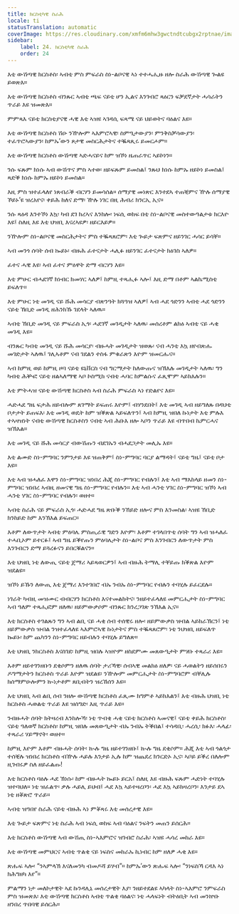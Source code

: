 ```yaml
---
title: ክርስቲካዊ ስራሕ
locale: ti
statusTranslation: automatic
coverImage: https://res.cloudinary.com/xmfm6mhw3gwctndtcubgx2rptnae/image/upload/v1741354419/small_cover_la_gran_rebelion_28716e29d2.webp
sidebar:
    label: 24. ክርስቲካዊ ስራሕ
    order: 24
---
```

እቲ ውሽጣዊ ክርስቶስ፡ ኣብቲ ምስ ምፍራስ ስነ-ልቦናዊ ኣነ ተተሓሒዙ ዘሎ ስራሕ ውሽጣዊ ጐልዩ ይወጽእ።

እቲ ውሽጣዊ ክርስቶስ ብንጹር ኣብቲ ጫፍ ናይቲ ሆን ኢልና እንገብሮ ጻዕርን ፍቓደኛታት ሓሳራትን ጥራይ እዩ ዝመጽእ።

ምምጻእ ናይቲ ክርስቲያናዊ ሓዊ እቲ ኣዝዩ ኣገዳሲ ፍጻሜ ናይ ህይወትና ባዕልና እዩ።

እቲ ውሽጣዊ ክርስቶስ ሽዑ ንዅሎም ኣእምሮኣዊ፡ ስምዒታውያን፡ ምንቅስቓሳውያን፡ ተፈጥሮኣውያን፡ ከምኡ’ውን ጾታዊ መስርሕታትና ተቘጻጺሩ ይመርሖም።

እቲ ውሽጣዊ ክርስቶስ ውሽጣዊ ኣድሓናይና ከም ዝኾነ ዜጠራጥር ኣይኮነን።

ንሱ ፍጹም ክነሱ ኣብ ውሽጥና ምስ ኣተወ፡ ዘይፍጹም ይመስል፤ ንጹህ ክነሱ ከምኡ ዘይኮነ ይመስል፤ ጻድቕ ክነሱ ከምኡ ዘይኮነ ይመስል።

እዚ ምስ ዝተፈላለየ ነጸብራቕ ብርሃን ይመሳሰል። ሰማያዊ መነጽር እንተደኣ ተጠቒምና ዅሉ ሰማያዊ ኾይኑ’ዩ ዝረአየና፡ ቀይሕ ከለና ድማ፡ ዅሉ ነገር በዚ ሕብሪ ክንርኢ ኢና።

ንሱ ጻዕዳ እንተኾነ እኳ፡ ካብ ደገ ክረኣና እንከሎ፡ ነፍሲ ወከፍ በቲ ስነ-ልቦናዊ መስተውዓልታቱ ክርእዮ እዩ፤ ስለዚ እዩ እቲ ህዝቢ እናረኣዩዎ፡ ዘይርእይዎ።

ንዅሎም ስነ-ልቦናዊ መስርሕታትና ምስ ተቘጻጸሮም፡ እቲ ጐይታ ፍጽምና ዘይንገር ሓሳር ይሳቐ።

ኣብ መንጎ ሰባት ሰብ ኰይኑ፡ ብዙሕ ፈተናታት ሓሊፉ ዘይንገር ፈተናታት ክዕገስ ኣለዎ።

ፈተና ሓዊ እዩ፡ ኣብ ፈተና ምዕዋት ድማ ብርሃን እዩ።

እቲ ምሁር ብሓደገኛ ክነብር ክመሃር ኣለዎ፤ ከምዚ ተጻሒፉ ኣሎ፤ እዚ ድማ በቶም ኣልኬሚስቲ ይፍለጥ።

እቲ ምሁር ነቲ መገዲ ናይ ሹሕ መሳርያ ብጽንዓት ክጓዓዝ ኣለዎ፤ ኣብ ሓደ ጎድንን ኣብቲ ሓደ ጎድንን ናይቲ ኸቢድ መገዲ ዘሕንክኹ ገደላት ኣለዉ።

ኣብቲ ኸቢድ መገዲ ናይ ምፍራስ ኢጎ፡ ሓደገኛ መገዲታት ኣለዉ፡ መሰረቶም ልክዕ ኣብቲ ናይ ሓቂ መገዲ እዩ።

ብንጹር ካብቲ መገዲ ናይ ሹሕ መሳርያ፡ ብዙሓት መገዲታት ዝወጹ፡ ናብ ሓንቲ እኳ ዘየብጽሑ መገድታት ኣለዉ፤ ገሊኣቶም ናብ ገደልን ተስፋ ምቁራጽን እዮም ዝመርሑና።

ኣብ ከምዚ ወይ ከምዚ ዞባ ናይቲ ዩኒቨርስ ናብ ግርማታት ከለውጡና ዝኽእሉ መገዲታት ኣለዉ፡ ግን ካብቲ ሕቝፎ ናይቲ ዘልኣለማዊ ኣቦ ኮስሚክ ናብቲ ሓባር ከምልሱና ፈጺሞም ኣይክእሉን።

እቲ ምትሓዝ ናይቲ ውሽጣዊ ክርስቶስ ኣብ ስራሕ ምፍራስ ኣነ የድልየና እዩ።

ሓድሓደ ግዜ ፍታሕ ዘይብሎም ጸገማት ይፍጠሩ እዮም፤ ብሃንደበት፤ እቲ መገዲ ኣብ ዘይግለጹ በዳህቲ ቦታታት ይጠፍእ፡ እቲ መገዲ ወዴት ከም ዝቕጽል ኣይፍለጥን፤ ኣብ ከምዚ ዝበለ ኩነታት እቲ ምሉእ ተኣዛዝነት ናብቲ ውሽጣዊ ክርስቶስን ናብቲ ኣብ ሕቡእ ዘሎ ኣቦን ጥራይ እዩ ብጥበብ ኬምርሓና ዝኽእል።

እቲ መገዲ ናይ ሹሕ መሳርያ ብውሽጡን ብደገኡን ብሓደጋታት መሊኡ እዩ።

እቲ ልሙድ ስነ-ምግባር ንምንታይ እዩ ዝጠቅም፤ ስነ-ምግባር ባርያ ልማዳት፤ ናይቲ ግዜ፤ ናይቲ ቦታ እዩ።

እቲ ኣብ ዝሓለፈ እዋን ስነ-ምግባር ዝነበረ ሕጂ ስነ-ምግባር የብሉን፤ እቲ ኣብ ማእከላይ ዘመን ስነ-ምግባር ዝነበረ ኣብዚ ዘመናዊ ግዜ ስነ-ምግባር የብሉን። እቲ ኣብ ሓንቲ ሃገር ስነ-ምግባር ዝኾነ ኣብ ሓንቲ ሃገር ስነ-ምግባር የብሉን፡ ወዘተ።

ኣብቲ ስራሕ ናይ ምፍራስ ኢጎ፡ ሓድሓደ ግዜ ጽቡቕ ንኸይድ ዘሎና ምስ እንመስል፡ ኣዝዩ ኸቢድ ክንከይድ ከም እንኽእል ይፍጠር።

እቶም ለውጥታት ኣብቲ ምዕባሌ ምስጢራዊ ግድን እዮም፡ እቶም ተገላበጥቲ ሰባት ግን ኣብ ዝሓለፈ ተሓቢኦም ይተርፉ፤ ኣብ ግዜ ይቕየጡን ምዕባሌታት ስነ-ልቦና ምስ እንገብርን ለውጥታት ምስ እንገብርን ድማ ይጓረፉናን ይበርቑልናን።

እቲ ህዝቢ ነቲ ለውጢ ናይቲ ጀማሪ ኣይጻወርዎን፤ ኣብ ብዙሕ ትማሊ ተቐይጡ ክቕጽል እዮም ዝደልዩ።

ዝኾነ ይኹን ለውጢ እቲ ጀማሪ እንተገበሮ ብኡ ንብኡ ስነ-ምግባር የብሉን ተባሂሉ ይፈርደሉ።

ነገራት ካብዚ መዝሙር ብብርሃን ክርስቶስ እናተመልከትና፡ ንዘይተፈላለዩ መምርሒታት ስነ-ምግባር ኣብ ዓለም ተጻሒፎም ዘለዉ፡ ዘይምውቃሶም ብንጹር ክንረጋገጽ ንኽእል ኢና።

እቲ ክርስቶስ ተገልጹን ግን ኣብ ልቢ ናይ ሓቂ ሰብ ተሰዊሩ ዘሎ፡ ዘይምውቃስ ዝብል ኣይከራኽርን፤ ነቲ ዘይምውቃስ ዝብል ንዝተፈላለዩ ኣእምሮኣዊ ኩነታትና ምስ ተቘጻጸሮም፡ ነቲ ንህዝቢ ዘይፍለጥ ኰይኑ፡ ከም ጨካንን ስነ-ምግባር ዘይብሉን ተባሂሉ ይግለጽ።

እቲ ህዝቢ ንክርስቶስ እናሰገደ፡ ከምዚ ዝበሉ ኣዝዮም ዘስደምሙ መጸውዒታት ምሃቡ ተጻራሪ እዩ።

እቶም ዘይተገንዘቡን ደቂሶምን ዘለዉ ሰባት ታሪኻዊ፡ ሰብኣዊ መልክዕ ዘለዎ፡ ናይ ሓወልትን ዘይሰበሩን ዶግማታትን ክርስቶስ ጥራይ እዮም ዝደልዩ፡ ንዅሎም መምርሒታት ስነ-ምግባሮም ብቐሊሉ ክሰማምዑሎምን ኲነታቶም ጸቢብትን ዝረኸሰን እዩ።

እቲ ህዝቢ ኣብ ልቢ ሰብ ንዘሎ ውሽጣዊ ክርስቶስ ፈጺሙ ክግምቶ ኣይክእልን፤ እቲ ብዙሕ ህዝቢ ነቲ ክርስቶስ ሓወልቲ ጥራይ እዩ ዝሰግድ፡ እዚ ጥራይ እዩ።

ንብዙሓት ሰባት ክትዛረብ እንከሎኻ፡ ነቲ ጥብቂ ሓቂ ናይቲ ክርስቶስ ኣመናዊ፤ ናይቲ ቀይሕ ክርስቶስ፡ ናይቲ ዓለወኛ ክርስቶስ፡ ከምዚ ዝበሉ መጸውዒታት ብኡ ንብኡ ትቕበል፤ ተሳዳቢ፡ ሓረሲ፡ ክፉእ፡ ሓላፊ፡ ተጻራሪ ሃይማኖት፡ ወዘተ።

ከምዚ እዮም እቶም ብዙሓት ሰባት፡ ኲሉ ግዜ ዘይተገንዘቡ፤ ኲሉ ግዜ ደቂሶም። ሕጂ እቲ ኣብ ጎልጎታ ተሰቒሉ ዝነበረ ክርስቶስ ብዅሉ ሓይሉ እንታይ ኢሉ ከም ዝጨደረ ክንርድኦ ኢና፡ ኣቦይ ይቕረ በለሎም ዚገብሩዎ ስለ ዘይፈልጡ!

እቲ ክርስቶስ ባዕሉ ሓደ ኽነሱ፡ ከም ብዙሓት ኰይኑ ይርአ፤ ስለዚ እዩ ብዙሕ ፍጹም ሓድነት ተባሂሉ ዝተባህለ። ነቲ ዝፈልጥ፡ ቃሉ ሓይሊ ይህብ፤ ሓደ እኳ ኣይተዛረቦን፡ ሓደ እኳ ኣይክዛረቦን፡ እንታይ ደኣ ነቲ ዘቖጽሮ ጥራይ።

ኣብቲ ዝዓበየ ስራሕ ናይቲ ብዙሕ ኣነ ምቖጻሩ እቲ መሰረታዊ እዩ።

እቲ ጐይታ ፍጽምና ነቲ ስራሕ ኣብ ነፍሲ ወከፍ ኣብ ባዕልና ንፍትን መጠን ይሰርሕ።

እቲ ክርስቶስ ውሽጣዊ ኣብ ውሽጢ ስነ-ኣእምሮና ዝገብሮ ስራሕ፡ ኣዝዩ ሓሳረ መከራ እዩ።

እቲ ውሽጣዊ መምህርና ኣብቲ ጥልቂ ናይ ነፍስና መከራኡ ኪነብር ከም ዘለዎ ሓቂ እዩ።

ጽሑፍ ኣሎ፡ “ንኣምላኽ እናለመንካ ብመዶሻ ይሃብ”። ከምኡ’ውን ጽሑፍ ኣሎ፡ “ንነፍስኻ ርዳእ ኣነ ክሕግዘካ እየ”።

ምልማን ነታ መለኮታዊት ኣደ ኩንዳሊኒ መሰረታዊት እያ፡ ንዘይተደልዩ ኣካላት ስነ-ኣእምሮ ንምፍራስ ምስ ዝመጽእ፡ እቲ ውሽጣዊ ክርስቶስ ኣብቲ ጥልቂ ባዕልና፡ ነቲ ሓላፍነት ብትዕቢት ኣብ መንኵቡ ዘንበረ ጥበባዊ ይሰርሕ።

